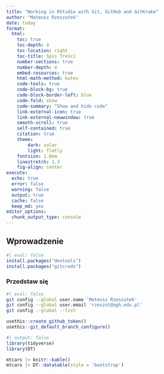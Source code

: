 ```yaml
---
title: "Working in RStudio with Git, GitHub and GitKrake"
author: "Mateusz Rzeszutek"
date: today 
format: 
  html:
    toc: true
    toc-depth: 4
    toc-location: right
    toc-title: Spis Treści
    number-sections: true
    number-depth: 4
    embed-resources: true
    html-math-method: katex
    code-tools: true
    code-block-bg: true
    code-block-border-left: blue
    code-fold: show
    code-summary: "Show and hide code"
    link-external-icon: true
    link-external-newwindow: true
    smooth-scroll: true
    self-contained: true
    citation: true
    theme: 
        dark: solar
        light: flatly
    fontsize: 1.0em
    linestretch: 1.3
    fig-align: center
execute: 
  echo: true
  error: false
  warning: false
  output: true
  cache: false
  keep_md: yes
editor_options: 
  chunk_output_type: console
---
```


<style type="text/css"> body {text-align: justify}  </style>

## Wprowadzenie 

```r
#| eval: false
install.packages("devtools")
install.packages("gitcreds")
```

### Przedstaw się

```bash
#| eval: false
git config --global user.name 'Mateusz Rzeszutek'
git config --global user.email 'rzeszut@agh.edu.pl'
git config --global --list
```

```r
usethis::create_github_token()
usethis::git_default_branch_configure()
```


```r
#| output: false
library(tidyverse)
library(DT)
```


```r
mtcars |> knitr::kable()
mtcars |> DT::datatable(style = 'bootstrap')
```

